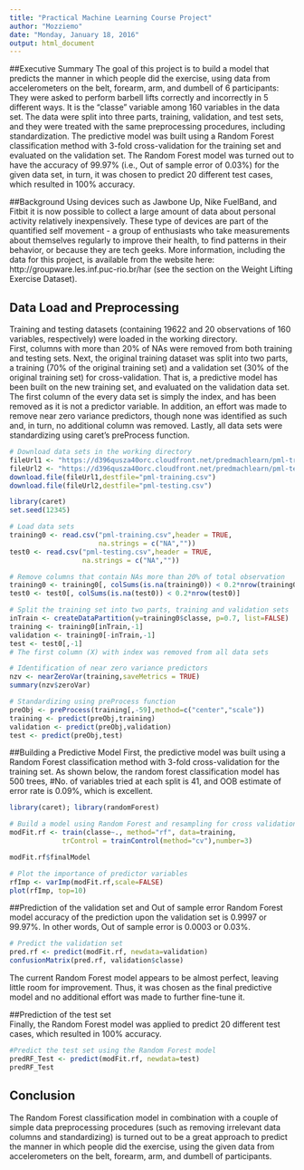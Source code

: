 ```yaml
---
title: "Practical Machine Learning Course Project"
author: "Mozziemo"
date: "Monday, January 18, 2016"
output: html_document
---
```

##Executive Summary
The goal of this project is to build a model that predicts the manner in which people did the exercise, using data from accelerometers on the belt, forearm, arm, and dumbell of 6 participants: They were asked to perform barbell lifts correctly and incorrectly in 5 different ways. It is the "classe" variable among 160 variables in the data set. The data were split into three parts, training, validation, and test sets, and they were treated with the same preprocessing procedures, including standardization. The predictive model was built using a Random Forest classification method with 3-fold cross-validation for the training set and evaluated on the validation set. The Random Forest model was turned out to have the accuracy of 99.97% (i.e., Out of sample error of 0.03%) for the given data set, in turn, it was chosen to predict 20 different test cases, which resulted in 100% accuracy. 

##Background
Using devices such as Jawbone Up, Nike FuelBand, and Fitbit it is now possible to collect a large amount of data about personal activity relatively inexpensively. These type of devices are part of the quantified self movement - a group of enthusiasts who take measurements about themselves regularly to improve their health, to find patterns in their behavior, or because they are tech geeks. More information, including the data for this project, is available from the website here: http://groupware.les.inf.puc-rio.br/har (see the section on the Weight Lifting Exercise Dataset). 

## Data Load and Preprocessing
Training and testing datasets (containing 19622 and 20 observations of 160 variables, respectively) were loaded in the working directory.  
First, columns with more than 20% of NAs were removed from both training and testing sets. Next, the original training dataset was split into two parts, a training (70% of the original training set) and a validation set (30% of the original training set) for cross-validation. That is, a predictive model has been built on the new training set, and evaluated on the validation data set. The first column of the every data set is simply the index, and has been removed as it is not a predictor variable. In addition, an effort was made to remove near zero variance predictors, though none was identified as such and, in turn, no additional column was removed. Lastly, all data sets were standardizing using caret's preProcess function. 

```r
# Download data sets in the working directory
fileUrl1 <- "https://d396qusza40orc.cloudfront.net/predmachlearn/pml-training.csv"
fileUrl2 <- "https://d396qusza40orc.cloudfront.net/predmachlearn/pml-testing.csv"
download.file(fileUrl1,destfile="pml-training.csv")
download.file(fileUrl2,destfile="pml-testing.csv")
```

```r
library(caret)
set.seed(12345)

# Load data sets 
training0 <- read.csv("pml-training.csv",header = TRUE,
                      na.strings = c("NA",""))
test0 <- read.csv("pml-testing.csv",header = TRUE,
                  na.strings = c("NA",""))

# Remove columns that contain NAs more than 20% of total observation
training0 <- training0[, colSums(is.na(training0)) < 0.2*nrow(training0)]
test0 <- test0[, colSums(is.na(test0)) < 0.2*nrow(test0)]

# Split the training set into two parts, training and validation sets
inTrain <- createDataPartition(y=training0$classe, p=0.7, list=FALSE)
training <- training0[inTrain,-1]
validation <- training0[-inTrain,-1]
test <- test0[,-1] 
# The first column (X) with index was removed from all data sets

# Identification of near zero variance predictors
nzv <- nearZeroVar(training,saveMetrics = TRUE)
summary(nzv$zeroVar)

# Standardizing using preProcess function
preObj <- preProcess(training[,-59],method=c("center","scale"))
training <- predict(preObj,training)
validation <- predict(preObj,validation)
test <- predict(preObj,test)

```

##Building a Predictive Model 
First, the predictive model was built using a Random Forest classification method with 3-fold cross-validation for the training set. As shown below, the random forest classification model has 500 trees, #No. of variables tried at each split is 41, and OOB estimate of  error rate is 0.09%, which is excellent. 

```r
library(caret); library(randomForest)

# Build a model using Random Forest and resampling for cross validation
modFit.rf <- train(classe~., method="rf", data=training, 
             trControl = trainControl(method="cv"),number=3)

modFit.rf$finalModel

# Plot the importance of predictor variables
rfImp <- varImp(modFit.rf,scale=FALSE)
plot(rfImp, top=10)

```

##Prediction of the validation set and Out of sample error 
Random Forest model accuracy of the prediction upon the validation set is 0.9997 or 99.97%. In other words, Out of sample error is 0.0003 or 0.03%. 

```r
# Predict the validation set
pred.rf <- predict(modFit.rf, newdata=validation)
confusionMatrix(pred.rf, validation$classe)

```

The current Random Forest model appears to be almost perfect, leaving little room for improvement. Thus, it was chosen as the final predictive model and no additional effort was made to further fine-tune it. 

##Prediction of the test set  
Finally, the Random Forest model was applied to predict 20 different test cases, which resulted in 100% accuracy. 

```r
#Predict the test set using the Random Forest model
predRF_Test <- predict(modFit.rf, newdata=test)
predRF_Test

```

## Conclusion
The Random Forest classification model in combination with a couple of simple data preprocessing procedures (such as removing irrelevant data columns and standardizing) is turned out to be a great approach to predict the manner in which people did the exercise, using the given data from accelerometers on the belt, forearm, arm, and dumbell of participants.

